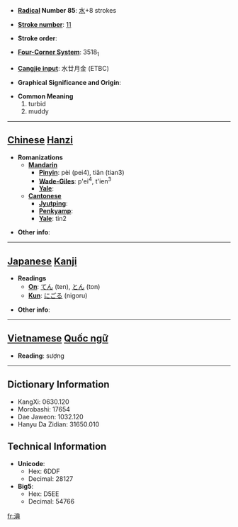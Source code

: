 * '''[[Wiktionary:Chinese radical index| Radical]] Number 85''': [[Wiktionary:Chinese radical index 水|水]]+8 strokes

* '''[[Wiktionary:Chinese total strokes index|Stroke number]]''': [[Wiktionary:Chinese total strokes index 11|11]]

* '''Stroke order''': 

* '''[[Wiktionary:Chinese four corner index|Four-Corner System]]''': 3518<sub>1</sub>

* '''[[Wiktionary:Chinese Cangjie index|Cangjie input]]''': 水廿月金 (ETBC)

* '''Graphical Significance and Origin''': 

* '''Common Meaning'''
*#turbid
*# muddy


----

== [[Chinese]] [[Hanzi]] ==

* '''Romanizations'''
** '''[[Mandarin]]'''
*** '''[[Pinyin]]''': pèi (pei4), tiǎn (tian3)
*** '''[[Wade-Giles]]''': p'ei<sup>4</sup>, t'ien<sup>3</sup>
*** '''[[Yale]]''': 
** '''[[Cantonese]]'''
*** '''[[Jyutping]]''':
*** '''[[Penkyamp]]''': 
*** '''[[Yale]]''': tin2

* '''Other info''': 

----

== [[Japanese]] [[Kanji]] ==

* '''Readings'''
** '''[[On]]''': [[てん]] (ten), [[とん]] (ton)
** '''[[Kun]]''': [[にごる]] (nigoru)

* '''Other info''':  


----

== [[Vietnamese]] [[Quốc ngữ]] ==

* '''Reading''': sượng

----

== Dictionary Information ==

* KangXi: 0630.120
* Morobashi: 17654
* Dae Jaweon: 1032.120
* Hanyu Da Zidian: 31650.010

== Technical Information ==

* '''Unicode''':
** Hex: 6DDF
** Decimal: 28127
* '''Big5''':
** Hex: D5EE
** Decimal: 54766

[[fr:淟]]